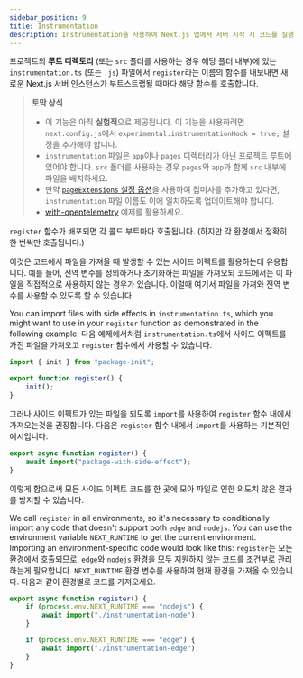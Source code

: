 ```yaml
---
sidebar_position: 9
title: Instrumentation
description: Instrumentation을 사용하여 Next.js 앱에서 서버 시작 시 코드를 실행하는 방법을 알아봅시다.
---
```


프로젝트의 **루트 디렉토리** (또는 `src` 폴더를 사용하는 경우 해당 폴더 내부)에 있는 `instrumentation.ts` (또는 `.js`) 파일에서 `register`라는 이름의 함수를 내보내면 새로운 Next.js 서버 인스턴스가 부트스트랩될 때마다 해당 함수를 호출합니다.

> **토막 상식**
>
> -   이 기능은 아직 **실험적**으로 제공됩니다. 이 기능을 사용하려면 `next.config.js`에서 `experimental.instrumentationHook = true;` 설정을 추가해야 합니다.
> -   `instrumentation` 파일은 `app`이나 `pages` 디렉터리가 아닌 프로젝트 루트에 있어야 합니다. `src` 폴더를 사용하는 경우 `pages`와 `app`과 함께 `src` 내부에 파일을 배치하세요.
> -   만약 [`pageExtensions` 설정 옵션](/docs/pages/api-reference/next-config-js/pageExtensions)을 사용하여 접미사를 추가하고 있다면, `instrumentation` 파일 이름도 이에 일치하도록 업데이트해야 합니다.
> -   [with-opentelemetry](https://github.com/vercel/next.js/tree/canary/examples/with-opentelemetry) 예제를 활용하세요.

`register` 함수가 배포되면 각 콜드 부트마다 호출됩니다. (하지만 각 환경에서 정확히 한 번씩만 호출됩니다.)

이것은 코드에서 파일을 가져올 때 발생할 수 있는 사이드 이펙트를 활용하는데 유용합니다. 예를 들어, 전역 변수를 정의하거나 초기화하는 파일을 가져오되 코드에서는 이 파일을 직접적으로 사용하지 않는 경우가 있습니다. 이럴때 여기서 파일을 가져와 전역 변수를 사용할 수 있도록 할 수 있습니다.

You can import files with side effects in `instrumentation.ts`, which you might want to use in your `register` function as demonstrated in the following example:
다음 예제에서처럼 `instrumentation.ts`에서 사이드 이펙트를 가진 파일을 가져오고 `register` 함수에서 사용할 수 있습니다.

```ts filename="your-project/instrumentation.ts" switcher
import { init } from "package-init";

export function register() {
	init();
}
```

그러나 사이드 이펙트가 있는 파일을 되도록 `import`를 사용하여 `register` 함수 내에서 가져오는것을 권장합니다. 다음은 `register` 함수 내에서 `import`를 사용하는 기본적인 예시입니다.

```ts filename="your-project/instrumentation.ts" switcher
export async function register() {
	await import("package-with-side-effect");
}
```

이렇게 함으로써 모든 사이드 이펙트 코드를 한 곳에 모아 파일로 인한 의도치 않은 결과를 방지할 수 있습니다.

We call `register` in all environments, so it's necessary to conditionally import any code that doesn't support both `edge` and `nodejs`. You can use the environment variable `NEXT_RUNTIME` to get the current environment. Importing an environment-specific code would look like this:
`register`는 모든 환경에서 호출되므로, `edge`와 `nodejs` 환경을 모두 지원하지 않는 코드를 조건부로 관리하는게 필요합니다. `NEXT_RUNTIME` 환경 변수를 사용하여 현재 환경을 가져올 수 있습니다. 다음과 같이 환경별로 코드를 가져오세요.

```ts filename="your-project/instrumentation.ts" switcher
export async function register() {
	if (process.env.NEXT_RUNTIME === "nodejs") {
		await import("./instrumentation-node");
	}

	if (process.env.NEXT_RUNTIME === "edge") {
		await import("./instrumentation-edge");
	}
}
```
